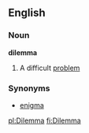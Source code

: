 ==English==
===Noun===
'''dilemma'''
# A difficult [[problem]]
===Synonyms===
* [[enigma]]

[[pl:Dilemma]]
[[fi:Dilemma]]